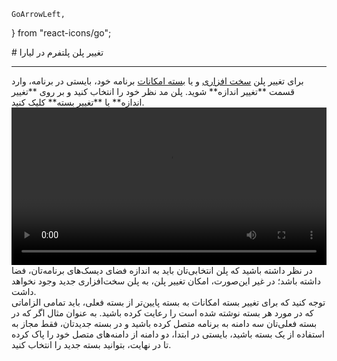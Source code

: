     GoArrowLeft,
} from "react-icons/go";


<Layout>
<Head>
<title>مستندات تغییر پلن در پلتفرم  - لیارا</title>
</Head>
# تغییر پلن پلتفرم در لیارا

<hr className="mb-2" />
برای تغییر پلن <a href="../plans/hardware-plans" className="text-[#2196f3] ">سخت افزاری</a> و یا <a href="../plans/software-plans" className="text-[#2196f3] ">بسته امکانات</a> برنامه خود، بایستی در برنامه، وارد قسمت **تغییر اندازه** شوید. 
پلن مد نظر خود را انتخاب کنید و بر روی **تغییر اندازه** یا **تغییر بسته** کلیک کنید. 

<div className="h-2" />
<video
src="https://files.liara.ir/liara/docs/chnage-plans.mp4"
controls="controls"
className="block w-full"
width="100%"
></video>
<div className="h-2" />


<Section id="requirements-to-change-the-hardware-plan" title="لزومات تغییر منابع سخت‌افزاری" />
در نظر داشته باشید که پلن انتخابی‌تان باید به اندازه فضای دیسک‌های برنامه‌تان، فضا داشته باشد؛ در غیر این‌صورت، امکان تغییر پلن، به پلن سخت‌افزاری جدید وجود نخواهد داشت.

<Section id="requirements-to-change-the-software-plan" title="لزومات تغییر بسته امکانات" />
توجه کنید که برای تغییر بسته امکانات به بسته پایین‌تر از بسته فعلی، باید تمامی الزاماتی که در مورد هر بسته نوشته شده است را رعایت کرده باشید.
به عنوان مثال اگر که در بسته فعلی‌تان سه دامنه به برنامه متصل کرده باشید و در بسته جدیدتان، فقط مجاز به استفاده از یک بسته باشید، بایستی در ابتدا، دو دامنه از دامنه‌های متصل خود را پاک کرده تا در نهایت، بتوانید بسته جدید را انتخاب کنید.

</Layout>